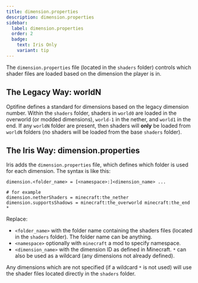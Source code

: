 ```yaml
---
title: dimension.properties
description: dimension.properties
sidebar:
  label: dimension.properties
  order: 2
  badge:
    text: Iris Only
    variant: tip
---
```


The `dimension.properties` file (located in the `shaders` folder) controls which shader files are loaded based on the dimension the player is in.

## The Legacy Way: worldN
Optifine defines a standard for dimensions based on the legacy dimension number. Within the `shaders` folder, shaders in `world0` are loaded in the overworld (or modded dimensions), `world-1` in the nether, and `world1` in the end. If any `worldN` folder are present, then shaders will **only** be loaded from `worldN` folders (no shaders will be loaded from the base `shaders` folder).

## The Iris Way: dimension.properties
Iris adds the `dimension.properties` file, which defines which folder is used for each dimension. The syntax is like this:
```
dimension.<folder_name> = [<namespace>:]<dimension_name> ...

# for example
dimension.netherShaders = minecraft:the_nether
dimension.supportsShadows = minecraft:the_overworld minecraft:the_end *
```

Replace:
- `<folder_name>` with the folder name containing the shaders files (located in the `shaders` folder). The folder name can be anything.
- `<namespace>` optionally with `minecraft` a mod to specify namespace.
- `<dimension_name>` with the dimension ID as defined in Minecraft. `*` can also be used as a wildcard (any dimensions not already defined).

Any dimensions which are not specified (if a wildcard `*` is not used) will use the shader files located directly in the `shaders` folder.